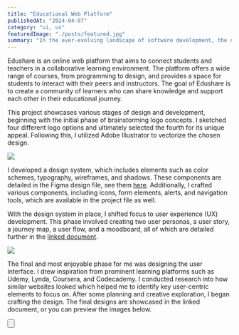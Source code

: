 ---
title: "Educational Web Platform"
publishedAt: "2024-04-07"
category: "ui, ux"
featuredImage: "./posts/featured.jpg"
summary: "In the ever-evolving landscape of software development, the debate between dynamic and static typing continues to be a hot topic."
---

Edushare is an online web platform that aims to connect students and teachers in a collaborative learning environment. The platform offers a wide range of courses, from programming to design, and provides a space for students to interact with their peers and instructors. The goal of Edushare is to create a community of learners who can share knowledge and support each other in their educational journey.

This project showcases various stages of design and development, beginning with the initial phase of brainstorming logo concepts. I sketched four different logo options and ultimately selected the fourth for its unique appeal. Following this, I utilized Adobe Illustrator to vectorize the chosen design.

<div className="py-6">
  <Image src="/projects/ewp/sketches_1.png" width={400} height={300} />
</div>

I developed a design system, which includes elements such as color schemes, typography, wireframes, and shadows. These components are detailed in the Figma design file, see them <a href="https://www.figma.com/file/wuvM6403Q7Ykd9MdE56CuN/%D0%A1%D0%BE%D1%86%D0%B8%D0%B0%D0%BB%D0%BD%D0%B0-%D0%BC%D1%80%D0%B5%D0%B6%D0%B0-%D0%B7%D0%B0-%D0%BE%D0%B1%D1%83%D1%87%D0%B5%D0%BD%D0%B8%D0%B5?type=design&node-id=0%3A1&mode=design&t=Piu9bNp24aDg6mOA-1" target="_blank">here</a>. Additionally, I crafted various components, including icons, form elements, alerts, and navigation tools, which are available in the project file as well.

With the design system in place, I shifted focus to user experience (UX) development. This phase involved creating two user personas, a user story, a journey map, a user flow, and a moodboard, all of which are detailed further in the <a href="https://www.figma.com/file/wuvM6403Q7Ykd9MdE56CuN/%D0%A1%D0%BE%D1%86%D0%B8%D0%B0%D0%BB%D0%BD%D0%B0-%D0%BC%D1%80%D0%B5%D0%B6%D0%B0-%D0%B7%D0%B0-%D0%BE%D0%B1%D1%83%D1%87%D0%B5%D0%BD%D0%B8%D0%B5?type=design&node-id=728%3A478&mode=design&t=Piu9bNp24aDg6mOA-1" target="_blank">linked document</a>.

<div className="py-6">
  <Image src="/projects/ewp/screenshot-ux.png" width={1000} height={300} />
</div>

The final and most enjoyable phase for me was designing the user interface. I drew inspiration from prominent learning platforms such as Udemy, Lynda, Coursera, and Codecademy. I conducted research into how similar websites looked which helped me to identify key user-centric elements to focus on. After some planning and creative exploration, I began crafting the design. The final designs are showcased in the linked document, or you can preview the images below.

<Button
  href="https://www.figma.com/file/wuvM6403Q7Ykd9MdE56CuN/%D0%A1%D0%BE%D1%86%D0%B8%D0%B0%D0%BB%D0%BD%D0%B0-%D0%BC%D1%80%D0%B5%D0%B6%D0%B0-%D0%B7%D0%B0-%D0%BE%D0%B1%D1%83%D1%87%D0%B5%D0%BD%D0%B8%D0%B5?type=design&node-id=602%3A391&mode=design&t=ZpByYhfVHYIzGCt2-1"
  title="View project"
  className="mt-4 mb-12"
/>
